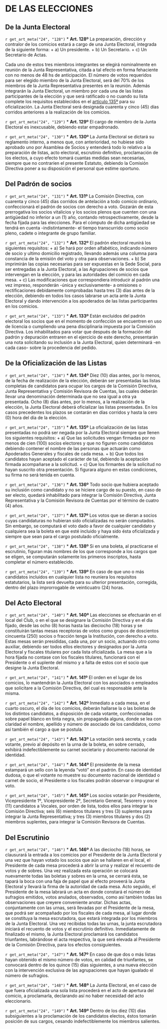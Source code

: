 # DE LAS ELECCIONES {#cap24}

## De la Junta Electoral

`r get_art_meta("24", "128")`
* **Art. 128º**
La preparación, dirección y contralor de los comicios estará a cargo de una Junta Electoral, integrada de la siguiente forma:
    + a) Un presidente.
    + b) Un Secretario.
    + c) Un Secretario de Actas.

Cada uno de estos tres miembros integrantes se elegirá nominalmente en reunión de la Junta Representativa, citada a tal efecto en forma fehaciente con no menos de 48 hs de anticipación. El número de votos requeridos para ser elegido miembro de la Junta Electoral, será del 70% de los miembros de la Junta Representativa presentes en la reunión. Además integrarán la Junta Electoral, un miembro por cada una de las listas participantes de la elección y que será ratificado o no cuando su lista complete los requisitos establecidos en el [artículo 135º](#art135) para su oficialización. La Junta Electoral será designada cuarenta y cinco (45) días corridos anteriores a la realización de los comicios.

`r get_art_meta("24", "129")`
* **Art. 129º**
El cargo de miembro de la Junta Electoral es inexcusable, debiendo estar empadronado.

`r get_art_meta("24", "130")`
* **Art. 130º**
La Junta Electoral se dictará su reglamento interno, a menos que, con anterioridad, no hubiese sido aprobado uno por Asamblea de Socios y entenderá todo lo relativo a la preparación de listas, acto electoral, escrutinio definitivo, proclamación de los electos, a cuyo efecto tomará cuantas medidas sean necesarias, siempre que no contraríen el presente Estatuto, debiendo la Comisión Directiva poner a su disposición el personal que estime oportuno.

## Del Padrón de socios

`r get_art_meta("24", "131")`
* **Art. 131º**
La Comisión Directiva, con cuarenta y cinco (45) días corridos de antelación a todo comicio ordinario, confeccionará el padrón de socios con derecho a voto. Gozarán de esta prerrogativa los socios vitalicios y los socios plenos que cuenten con una antigüedad no inferior a un (1) año, contando retrospectivamente, desde la fecha fijada para las elecciones. Para el cómputo de dicha antigüedad se tendrá en cuenta -indistintamente- el tiempo transcurrido como socio pleno, cadete o integrante de grupo familiar.

`r get_art_meta("24", "132")`
* **Art. 132º**
El padrón electoral reunirá los siguientes requisitos:
    + a) Se hará por orden alfabético, indicando número de socio y ultimo domicilio registrado, llevando además una columna para constancia de la emisión del voto y otra para observaciones.
    + b) Se imprimirán las copias necesarias para ser expuestas en la Sede Social, para ser entregadas a la Junta Electoral, a las Agrupaciones de socios que intervengan en la elección, y para las autoridades del comicio en cada mesa.
    + c) Las modificaciones que correspondiera introducir al padrón una vez impreso, responderán -única y exclusivamente- a omisiones o rectificaciones debidamente comprobadas hasta tres (3) días antes de la elección, debiendo en todos los casos labrarse un acta ante la Junta Electoral y dando intervención a los apoderados de las listas participantes en los comicios.

`r get_art_meta("24", "133")`
* **Art. 133º**
Están excluidos del padrón electoral los socios que en el momento de confección se encuentren en uso de licencia o cumpliendo una pena disciplinaria impuesta por la Comisión Directiva. Los inhabilitados para votar que después de la formación del padrón y depuración entraren en el ejercicio de este derecho, presentarán una nota solicitando su inclusión a la Junta Electoral, quien determinará -en cada caso- sobre la procedencia del pedido.

## De la Oficialización de las Listas

`r get_art_meta("24", "134")`
* **Art. 134º**
Diez (10) días antes, por lo menos, de la fecha de realización de la elección, deberán ser presentadas las listas completas de candidatos para ocupar los cargos de la Comisión Directiva, Junta Representativa y Comisión Revisora de Cuentas, las cuales deberán llevar una denominación determinada que no sea igual a otra ya presentada. Ocho (8) días antes, por lo menos, a la realización de la elección, la Junta Electoral deberá oficializar las listas presentadas. En los casos precedentes los plazos se contarán en días corridos y hasta la cero (0) hora del día de la elección.

`r get_art_meta("24", "135")`
* **Art. 135º**
La oficialización de las listas presentadas no podrá ser negada por la Junta Electoral siempre que llenen los siguientes requisitos:
    + a) Que las solicitudes vengan firmadas por no menos de cien (100) socios electores y que no figuren como candidatos debiendo contener el nombre de las personas que actuarán como Apoderados Generales y fiscales de cada mesa.
    + b) Que todos los candidatos hayan aceptado el carácter de tal, debiendo la aceptación firmada acompañarse a la solicitud.
    + c) Que los firmantes de la solicitud no hayan suscrito otra presentación. Si figurara alguno en estas condiciones, su firma no será tenida en cuenta.

`r get_art_meta("24", "136")`
* **Art. 136º**
Todo socio que hubiera aceptado su inclusión como candidato y no se hiciere cargo de su puesto, en caso de ser electo, quedará inhabilitado para integrar la Comisión Directiva, Junta Representativa y la Comisión Revisora de Cuentas por el término de cuatro (4) años.

`r get_art_meta("24", "137")`
* **Art. 137º**
Los votos que se dieran a socios cuyas candidaturas no hubieran sido oficializadas no serán computados. Sin embargo, se computará el voto dado a favor de cualquier candidato y cualquiera sea la boleta en que esté incluido y haya sido ésta oficializada y siempre que sean para el cargo postulado oficialmente.

`r get_art_meta("24", "138")`
* **Art. 138º**
Si en una boleta, al practicarse el escrutinio, figuran más nombres de los que corresponde a los cargos que se eligen, se computarán solamente los primeros inscriptos, hasta completar el número establecido.

`r get_art_meta("24", "139")`
* **Art. 139º**
En caso de que uno o más candidatos incluidos en cualquier lista no reuniera los requisitos estatutarios, la lista será devuelta para su ulterior presentación, corregida, dentro del plazo improrrogable de veinticuatro (24) horas.

## Del Acto Electoral

`r get_art_meta("24", "140")`
* **Art. 140º**
Las elecciones se efectuarán en el local del Club, o en el que se designare la Comisión Directiva y en el día fijado, desde las ocho (8) horas hasta las dieciocho (18) horas y se constituirán tantas mesas receptoras de votos como grupos de doscientos cincuenta (250) socios o fracción tenga la Institución, con derecho a voto. Estas mesas serán presididas, cada una, por un socio, actuando otro como auxiliar, debiendo ser todos ellos electores y designados por la Junta Electoral y fiscales titulares por cada lista oficializada. La mesa que a la hora fijada no contase con los fiscales titulares, funcionará con el Presidente o el suplente del mismo y a falta de estos con el socio que designe la Junta Electoral.

`r get_art_meta("24", "141")`
* **Art. 141º**
El orden en el lugar de los comicios, lo mantendrán la Junta Electoral con los asociados o empleados que solicitare a la Comisión Directiva, del cual es responsable ante la misma.

`r get_art_meta("24", "142")`
* **Art. 142º**
Inmediato a cada mesa, en el cuarto oscuro, el día de los comicios, deberán hallarse la o las boletas de los distintos candidatos, a disposición de cada votante, confeccionadas sobre papel blanco en tinta negra, sin propaganda alguna, donde se lea con claridad el nombre, apellido y número de asociado de los candidatos, como así también el cargo a que se postula.

`r get_art_meta("24", "143")`
* **Art. 143º**
La votación será secreta, y cada votante, previo al depósito en la urna de la boleta, en sobre cerrado, exhibirá indefectiblemente su carnet societario y documento nacional de identidad.

`r get_art_meta("24", "144")`
* **Art. 144º**
El presidente de la mesa estampará un sello con la leyenda “votó” en el padrón. En caso de identidad dudosa, o que el votante no muestre su documento nacional de identidad o carnet de socio, el Presidente o los fiscales podrán observar o impugnar el voto.

`r get_art_meta("24", "145")`
* **Art. 145º**
Los socios votarán por Presidente, Vicepresidente 1º, Vicepresidente 2º, Secretario General, Tesorero y once (11) candidatos a Vocales, por orden de lista, todos ellos para integrar la Comisión Directiva; seis (6) miembros titulares y tres (3) suplentes para integrar la Junta Representativa; y tres (3) miembros titulares y dos (2) miembros suplentes, para integrar la Comisión Revisora de Cuentas.

## Del Escrutinio

`r get_art_meta("24", "146")`
* **Art. 146º**
A las dieciocho (18) horas, se clausurará la entrada a los comicios por el Presidente de la Junta Electoral y una vez que hayan votado los socios que aún se hallaren en el local, el Presidente de cada mesa procederá a abrir la urna y realizar el recuento de votos y de sobres. Una vez realizada esta operación se colocará nuevamente todas las boletas y sobres en la urna, se cerrará ésta, se tapará la boca con una faja de papel que al efecto proveerá la Junta Electoral y llevará la firma de la autoridad de cada mesa. Acto seguido, el Presidente de la mesa labrará un acta en donde constará el número de sufragios emitidos, votos anulados, observados, como así también todas las observaciones que creyere conveniente anotar. Dichas actas, conjuntamente con las urnas, será llevadas por el Presidente de la mesa, que podrá ser acompañado por los fiscales de cada mesa, al lugar donde se constituya la mesa escrutadora, que estará integrada por los miembros de la Junta Electoral. Una vez recibidas todas las urnas, la junta escrutadora iniciará el recuento de votos y el escrutinio definitivo. Inmediatamente de finalizado el mismo, la Junta Electoral proclamará los candidatos triunfantes, labrándose el acta respectiva, la que será elevada al Presidente de la Comisión Directiva, para los efectos consiguientes.

`r get_art_meta("24", "147")`
* **Art. 147º**
En caso de que dos o más listas hayan obtenido el mismo número de votos, en calidad de triunfantes, se convocará dentro de los quince (15) días siguientes, a una nueva elección con la intervención exclusiva de las agrupaciones que hayan igualado el número de sufragios.

`r get_art_meta("24", "148")`
* **Art. 148º**
La Junta Electoral, en el caso de que fuera oficializada una sola lista procederá en el acto de apertura del comicio, a proclamarla, declarando así no haber necesidad del acto eleccionario.

`r get_art_meta("24", "149")`
* **Art. 149º**
Dentro de los diez (10) días subsiguientes a la proclamación de los candidatos electos, éstos tomarán posición de sus cargos, cesando indefectiblemente los miembros salientes.
